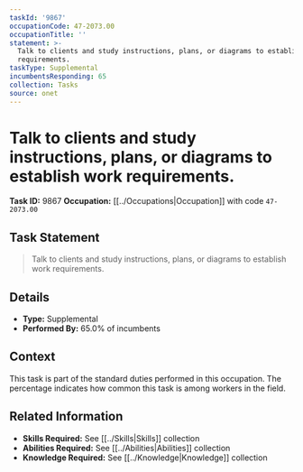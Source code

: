```yaml
---
taskId: '9867'
occupationCode: 47-2073.00
occupationTitle: ''
statement: >-
  Talk to clients and study instructions, plans, or diagrams to establish work
  requirements.
taskType: Supplemental
incumbentsResponding: 65
collection: Tasks
source: onet
---
```

# Talk to clients and study instructions, plans, or diagrams to establish work requirements.

**Task ID:** 9867
**Occupation:** [[../Occupations|Occupation]] with code `47-2073.00`

## Task Statement

> Talk to clients and study instructions, plans, or diagrams to establish work requirements.

## Details

- **Type:** Supplemental
- **Performed By:** 65.0% of incumbents

## Context

This task is part of the standard duties performed in this occupation. The percentage indicates how common this task is among workers in the field.

## Related Information

- **Skills Required:** See [[../Skills|Skills]] collection
- **Abilities Required:** See [[../Abilities|Abilities]] collection
- **Knowledge Required:** See [[../Knowledge|Knowledge]] collection

